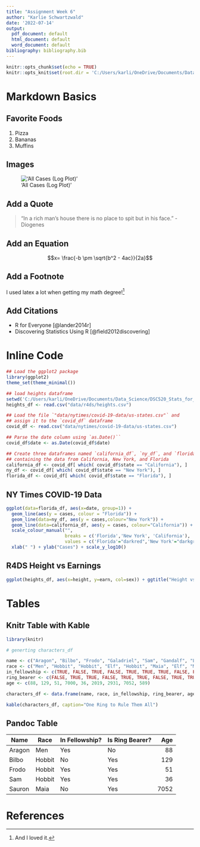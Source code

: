 ---
title: "Assignment Week 6"
author: "Karlie Schwartzwald"
date: '2022-07-14'
output:
  pdf_document: default
  html_document: default
  word_document: default
bibliography: bibliography.bib
---
```{r setup, include=FALSE}
knitr::opts_chunk$set(echo = TRUE)
knitr::opts_knit$set(root.dir = 'C:/Users/karli/OneDrive/Documents/Data_Science/DSC520_Stats_for_DS')
```

# Markdown Basics

## Favorite Foods  
1. Pizza
2. Bananas
3. Muffins

## Images

!['All Cases (Log Plot)'](DSC520/dsc520/completed/assignment04/plots/10-all-cases-log.png)

## Add a Quote

>"In a rich man's house there is no place to spit but in his face." -Diogenes

## Add an Equation

$$x= \frac{-b \pm \sqrt{b^2 - 4ac}}{2a}$$

## Add a Footnote

I used latex a lot when getting my math degree![^1]

[^1]: And I loved it.

## Add Citations

* R for Everyone [@lander2014r]
* Discovering Statistics Using R [@field2012discovering]

# Inline Code

```{r inline code, include=FALSE}

## Load the ggplot2 package
library(ggplot2)
theme_set(theme_minimal())

## load heights dataframe
setwd('C:/Users/karli/OneDrive/Documents/Data_Science/DSC520_Stats_for_DS/DSC520/dsc520')
heights_df <- read.csv("data/r4ds/heights.csv")

## Load the file `"data/nytimes/covid-19-data/us-states.csv"` and
## assign it to the `covid_df` dataframe
covid_df <- read.csv("data/nytimes/covid-19-data/us-states.csv")

## Parse the date column using `as.Date()``
covid_df$date <- as.Date(covid_df$date)

## Create three dataframes named `california_df`, `ny_df`, and `florida_df`
## containing the data from California, New York, and Florida
california_df <- covid_df[ which( covid_df$state == "California"), ]
ny_df <- covid_df[ which( covid_df$state == "New York"), ]
florida_df <- covid_df[ which( covid_df$state == "Florida"), ]
```

## NY Times COVID-19 Data

```{r, echo=FALSE}

ggplot(data=florida_df, aes(x=date, group=1)) +
  geom_line(aes(y = cases, colour = "Florida")) +
  geom_line(data=ny_df, aes(y = cases,colour="New York")) +
  geom_line(data=california_df, aes(y = cases, colour="California")) +
  scale_colour_manual("",
                      breaks = c('Florida','New York', 'California'),
                      values = c('Florida'="darkred",'New York'="darkgreen", 'California'="steelblue")) +
  xlab(" ") + ylab("Cases") + scale_y_log10()
```

## R4DS Height vs Earnings

```{r, echo=FALSE}
ggplot(heights_df, aes(x=height, y=earn, col=sex)) + ggtitle("Height vs. Earnings") + xlab("Height (Inches)") + ylab("Earnings (Dollars)") + geom_point()
```

# Tables

## Knitr Table with Kable

```{r, echo=FALSE}
library(knitr)

# generting characters_df

name <- c("Aragon", "Bilbo", "Frodo", "Galadriel", "Sam", "Gandalf", "Legolas", "Sauron", "Gollum")
race <- c("Men", "Hobbit", "Hobbit", "Elf", "Hobbit", "Maia", "Elf", "Maia", "Hobbit")
in_fellowship <- c(TRUE, FALSE, TRUE, FALSE, TRUE, TRUE, TRUE, FALSE, FALSE)
ring_bearer <- c(FALSE, TRUE, TRUE, FALSE, TRUE, TRUE, FALSE, TRUE, TRUE)
age <- c(88, 129, 51, 7000, 36, 2019, 2931, 7052, 589)

characters_df <- data.frame(name, race, in_fellowship, ring_bearer, age)

kable(characters_df, caption="One Ring to Rule Them All")
```

## Pandoc Table

| Name      | Race      | In Fellowship? | Is Ring Bearer? | Age    |
|-----------|-----------|----------------|-----------------|-------:|
| Aragon    | Men       | Yes            | No             | 88     |
| Bilbo        | Hobbit    | No            | Yes            | 129    |
| Frodo        | Hobbit   | Yes           | Yes            | 51     |
| Sam      | Hobbit   | Yes           | Yes            | 36     |
| Sauron    | Maia     | No            | Yes            | 7052   |

# References